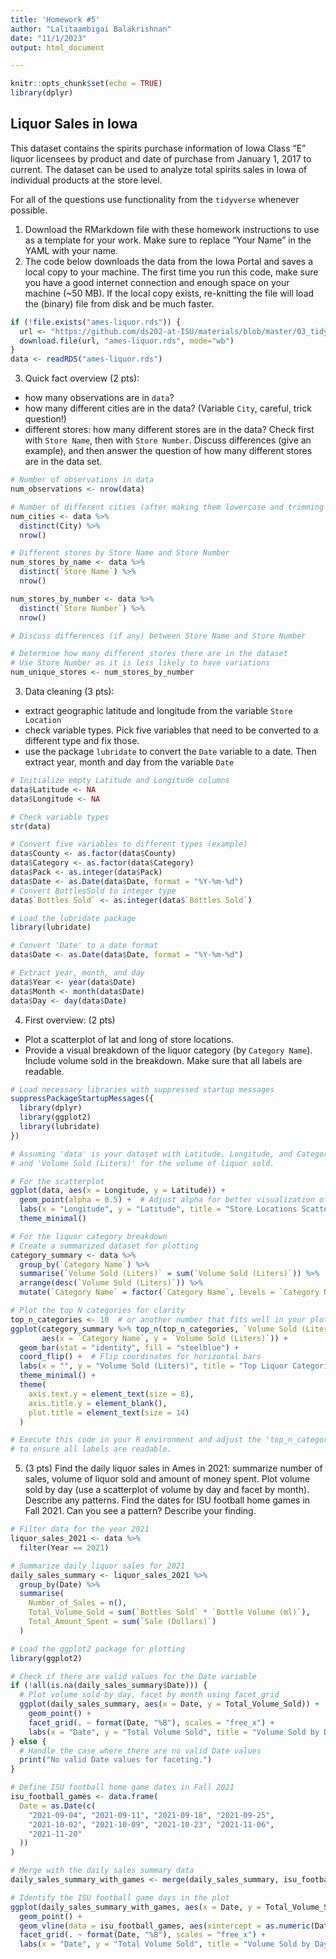 ---
title: 'Homework #5'
author: "Lalitaambigai Balakrishnan"
date: "11/1/2023"
output: html_document

---

```{r setup, include=FALSE}
knitr::opts_chunk$set(echo = TRUE)
library(dplyr)
```

## Liquor Sales in Iowa

This dataset contains the spirits purchase information of Iowa Class “E” liquor licensees by product and date of purchase from January 1, 2017 to current. The dataset can be used to analyze total spirits sales in Iowa of individual products at the store level.

For all of the questions use functionality from the  `tidyverse` whenever possible.

1. Download the RMarkdown file with these homework instructions to use as a template for your work.
Make sure to replace "Your Name" in the YAML with your name.
2. The code below downloads the data from the Iowa Portal and saves a local copy to your machine. The first time you run this code, make sure you have a good internet connection and enough space on your machine (~50 MB). If the local copy exists, re-knitting the file will load the (binary) file from disk and be much faster. 
```{r, cache=TRUE}
if (!file.exists("ames-liquor.rds")) {
  url <- "https://github.com/ds202-at-ISU/materials/blob/master/03_tidyverse/data/ames-liquor.rds?raw=TRUE"
  download.file(url, "ames-liquor.rds", mode="wb")
}
data <- readRDS("ames-liquor.rds")
```
3. Quick fact overview (2 pts):

  - how many observations are in  `data`?
  - how many different cities are in the data? (Variable `City`, careful, trick question!)
  - different stores: how many different stores are in the data? Check first with `Store Name`, then with `Store Number`. Discuss differences (give an example), and then answer the question of how many different stores are in the data set.
```{r}
# Number of observations in data
num_observations <- nrow(data)

# Number of different cities (after making them lowercase and trimming whitespace)
num_cities <- data %>%
  distinct(City) %>%
  nrow()

# Different stores by Store Name and Store Number
num_stores_by_name <- data %>%
  distinct(`Store Name`) %>%
  nrow()

num_stores_by_number <- data %>%
  distinct(`Store Number`) %>%
  nrow()

# Discuss differences (if any) between Store Name and Store Number

# Determine how many different stores there are in the dataset
# Use Store Number as it is less likely to have variations
num_unique_stores <- num_stores_by_number

```
  
3. Data cleaning (3 pts): 
  - extract geographic latitude and longitude from the variable `Store Location`
  - check variable types. Pick five variables that need to be converted to a different type and fix those. 
  - use the package `lubridate` to convert the `Date` variable to a date. Then extract year, month and day from the variable `Date`
```{r}
# Initialize empty Latitude and Longitude columns
data$Latitude <- NA
data$Longitude <- NA

# Check variable types
str(data)

# Convert five variables to different types (example)
data$County <- as.factor(data$County)
data$Category <- as.factor(data$Category)
data$Pack <- as.integer(data$Pack)
data$Date <- as.Date(data$Date, format = "%Y-%m-%d")
# Convert BottlesSold to integer type
data$`Bottles Sold` <- as.integer(data$`Bottles Sold`)

# Load the lubridate package
library(lubridate)

# Convert 'Date' to a date format
data$Date <- as.Date(data$Date, format = "%Y-%m-%d")

# Extract year, month, and day
data$Year <- year(data$Date)
data$Month <- month(data$Date)
data$Day <- day(data$Date)

```  
  
4. First overview: (2 pts)
  - Plot a scatterplot of lat and long of store locations. 
  - Provide a visual breakdown of the liquor category (by `Category Name`). Include volume sold in the breakdown. Make sure that all labels are readable.
```{r}
# Load necessary libraries with suppressed startup messages
suppressPackageStartupMessages({
  library(dplyr)
  library(ggplot2)
  library(lubridate)
})

# Assuming 'data' is your dataset with Latitude, Longitude, and Category Name variables
# and 'Volume Sold (Liters)' for the volume of liquor sold.

# For the scatterplot
ggplot(data, aes(x = Longitude, y = Latitude)) +
  geom_point(alpha = 0.5) +  # Adjust alpha for better visualization of density
  labs(x = "Longitude", y = "Latitude", title = "Store Locations Scatterplot") +
  theme_minimal()

# For the liquor category breakdown
# Create a summarized dataset for plotting
category_summary <- data %>%
  group_by(`Category Name`) %>%
  summarise(`Volume Sold (Liters)` = sum(`Volume Sold (Liters)`)) %>%
  arrange(desc(`Volume Sold (Liters)`)) %>%
  mutate(`Category Name` = factor(`Category Name`, levels = `Category Name`))

# Plot the top N categories for clarity
top_n_categories <- 10  # or another number that fits well in your plot area
ggplot(category_summary %>% top_n(top_n_categories, `Volume Sold (Liters)`),
       aes(x = `Category Name`, y = `Volume Sold (Liters)`)) +
  geom_bar(stat = "identity", fill = "steelblue") +
  coord_flip() +  # Flip coordinates for horizontal bars
  labs(x = "", y = "Volume Sold (Liters)", title = "Top Liquor Categories by Volume Sold") +
  theme_minimal() +
  theme(
    axis.text.y = element_text(size = 8),
    axis.title.y = element_blank(),
    plot.title = element_text(size = 14)
  )

# Execute this code in your R environment and adjust the 'top_n_categories' value if needed
# to ensure all labels are readable.

```   
  
  
5. (3 pts) Find the daily liquor sales in Ames in 2021: summarize number of sales, volume of liquor sold and amount of money spent. 
Plot volume sold by day (use a scatterplot of volume by day and facet by month). Describe any patterns.
Find the dates for ISU football home games in Fall 2021. Can you see a pattern? Describe your finding.

```{r}
# Filter data for the year 2021
liquor_sales_2021 <- data %>%
  filter(Year == 2021)

# Summarize daily liquor sales for 2021
daily_sales_summary <- liquor_sales_2021 %>%
  group_by(Date) %>%
  summarise(
    Number_of_Sales = n(),
    Total_Volume_Sold = sum(`Bottles Sold` * `Bottle Volume (ml)`),
    Total_Amount_Spent = sum(`Sale (Dollars)`)
  )

# Load the ggplot2 package for plotting
library(ggplot2)

# Check if there are valid values for the Date variable
if (!all(is.na(daily_sales_summary$Date))) {
  # Plot volume sold by day, facet by month using facet_grid
  ggplot(daily_sales_summary, aes(x = Date, y = Total_Volume_Sold)) +
    geom_point() +
    facet_grid(. ~ format(Date, "%B"), scales = "free_x") +
    labs(x = "Date", y = "Total Volume Sold", title = "Volume Sold by Day in 2021")
} else {
  # Handle the case where there are no valid Date values
  print("No valid Date values for faceting.")
}

```


```{r}
# Define ISU football home game dates in Fall 2021
isu_football_games <- data.frame(
  Date = as.Date(c(
    "2021-09-04", "2021-09-11", "2021-09-18", "2021-09-25",
    "2021-10-02", "2021-10-09", "2021-10-23", "2021-11-06",
    "2021-11-20"
  ))
)

# Merge with the daily sales summary data
daily_sales_summary_with_games <- merge(daily_sales_summary, isu_football_games, by = "Date", all.x = TRUE)

# Identify the ISU football game days in the plot
ggplot(daily_sales_summary_with_games, aes(x = Date, y = Total_Volume_Sold)) +
  geom_point() +
  geom_vline(data = isu_football_games, aes(xintercept = as.numeric(Date)), color = "red", linetype = "dashed") +
  facet_grid(. ~ format(Date, "%B"), scales = "free_x") +
  labs(x = "Date", y = "Total Volume Sold", title = "Volume Sold by Day in 2021 (ISU Football Games Highlighted)")

```

